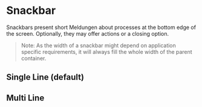 
<Meta of={AlertStories} />

# Snackbar

Snackbars present short Meldungen about processes at the bottom edge of the
screen. Optionally, they may offer actions or a closing option.

> Note: As the width of a snackbar might depend on application specific
> requirements, it will always fill the whole width of the parent container.

## Single Line (default)

<Canvas of={AlertStories.SingleLine} />

## Multi Line

<Canvas of={AlertStories.MultiLine} />
